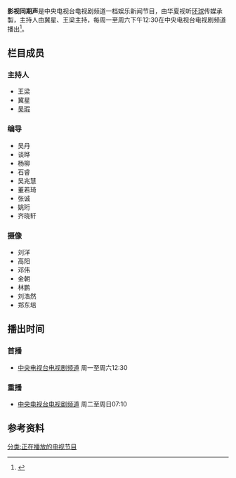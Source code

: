 {{multiple issues|
{{expand|time=2015-02-16T21:37:09+00:00}}
{{primarysources|time=2015-02-16T21:37:09+00:00}}
{{refimprove|time=2015-02-16T21:37:09+00:00}}
{{In-progress_tvshow|影视同期声}}
}}
{{电视节目信息框
| 名称      = 影视同期声
| image    = 影视同期声.jpg
| 原创      = [[中国中央电视台|中国中央电视台]]
| 类型      = [[娱乐|娱乐]]节目
| 国家      = {{CHN}}
| 语言      = [[现代标准汉语|普通话]]
| 字幕      = [[简体中文|简体中文]]
| 图像制式  = [[標準畫質電視|SDTV]] [[16:9|16:9]]<br/>[[高清电视|HDTV]] [[16:9|16:9]]（暂未对外播出）
| 声音制式  = [[单声道|单声道]]
| 开始      = 1999年5月3日
}}
'''影视同期声'''是中央电视台电视剧频道一档娱乐新闻节目，由华夏视听[[环球|环球]]传媒承製，主持人由冀星、王梁主持，每周一至周六下午12:30在中央电视台电视剧频道播出<ref>{{Cite web |url = http://cctv.cntv.cn/lm/yingshitongqisheng/ |title = 影视同期声官网 |publisher = 央视网 |accessdate = 2015-02-17 |archive-date = 2016-03-04 |archive-url = https://web.archive.org/web/20160304094541/http://cctv.cntv.cn/lm/yingshitongqisheng/ }}</ref>。

== 栏目成员 ==
=== 主持人 ===
*王梁
*冀星
*[[吴瑕|吴瑕]]

=== 编导 ===
*吴丹 
*谈晔 
*杨柳 
*石睿 
*吴兆慧 
*董若琦 
*张诚 
*姚珩 
*齐晓轩
=== 摄像 ===
*刘洋 
*高阳 
*邓伟 
*金朝 
*林鹏 
*刘浩然 
*郑东培
==播出时间==
===首播===
*[[中国中央电视台电视剧频道|中央电视台电视剧频道]] 周一至周六12:30
===重播===
*[[中国中央电视台电视剧频道|中央电视台电视剧频道]] 周二至周日07:10
==参考资料==
{{reflist}}
[[分类:正在播放的电视节目|分类:正在播放的电视节目]]